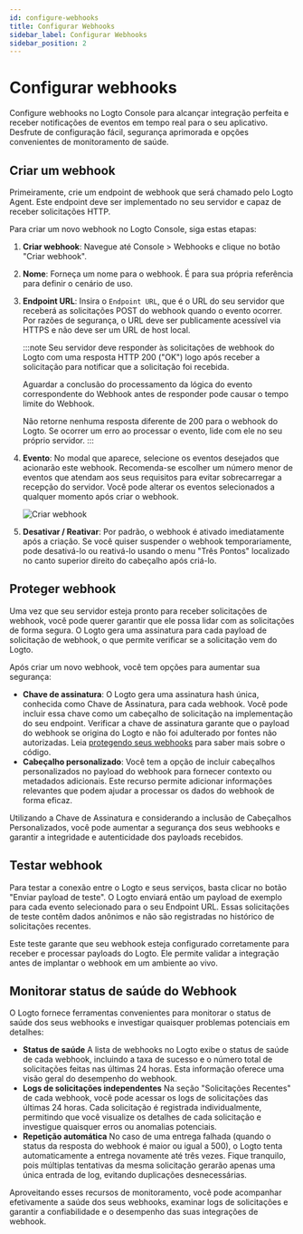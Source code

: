 ```yaml
---
id: configure-webhooks
title: Configurar Webhooks
sidebar_label: Configurar Webhooks
sidebar_position: 2
---
```


# Configurar webhooks

Configure webhooks no Logto Console para alcançar integração perfeita e receber notificações de eventos em tempo real para o seu aplicativo. Desfrute de configuração fácil, segurança aprimorada e opções convenientes de monitoramento de saúde.

## Criar um webhook

Primeiramente, crie um endpoint de webhook que será chamado pelo Logto Agent. Este endpoint deve ser implementado no seu servidor e capaz de receber solicitações HTTP.

Para criar um novo webhook no Logto Console, siga estas etapas:

1. **Criar webhook**: Navegue até <CloudLink to="/webhooks">Console > Webhooks</CloudLink> e clique no botão "Criar webhook".
2. **Nome**: Forneça um nome para o webhook. É para sua própria referência para definir o cenário de uso.
3. **Endpoint URL**: Insira o `Endpoint URL`, que é o URL do seu servidor que receberá as solicitações POST do webhook quando o evento ocorrer. Por razões de segurança, o URL deve ser publicamente acessível via HTTPS e não deve ser um URL de host local.

   :::note
   Seu servidor deve responder às solicitações de webhook do Logto com uma resposta HTTP 200 ("OK") logo após receber a solicitação para notificar que a solicitação foi recebida.

   Aguardar a conclusão do processamento da lógica do evento correspondente do Webhook antes de responder pode causar o tempo limite do Webhook.

   Não retorne nenhuma resposta diferente de 200 para o webhook do Logto. Se ocorrer um erro ao processar o evento, lide com ele no seu próprio servidor.
   :::

4. **Evento**: No modal que aparece, selecione os eventos desejados que acionarão este webhook. Recomenda-se escolher um número menor de eventos que atendam aos seus requisitos para evitar sobrecarregar a recepção do servidor. Você pode alterar os eventos selecionados a qualquer momento após criar o webhook.

   ![Criar webhook](../assets/create-webhook-page.png)

5. **Desativar / Reativar**: Por padrão, o webhook é ativado imediatamente após a criação. Se você quiser suspender o webhook temporariamente, pode desativá-lo ou reativá-lo usando o menu "Três Pontos" localizado no canto superior direito do cabeçalho após criá-lo.

## Proteger webhook

Uma vez que seu servidor esteja pronto para receber solicitações de webhook, você pode querer garantir que ele possa lidar com as solicitações de forma segura. O Logto gera uma assinatura para cada payload de solicitação de webhook, o que permite verificar se a solicitação vem do Logto.

Após criar um novo webhook, você tem opções para aumentar sua segurança:

- **Chave de assinatura**: O Logto gera uma assinatura hash única, conhecida como Chave de Assinatura, para cada webhook. Você pode incluir essa chave como um cabeçalho de solicitação na implementação do seu endpoint. Verificar a chave de assinatura garante que o payload do webhook se origina do Logto e não foi adulterado por fontes não autorizadas. Leia [protegendo seus webhooks](/developers/webhooks/secure-webhooks/) para saber mais sobre o código.
- **Cabeçalho personalizado**: Você tem a opção de incluir cabeçalhos personalizados no payload do webhook para fornecer contexto ou metadados adicionais. Este recurso permite adicionar informações relevantes que podem ajudar a processar os dados do webhook de forma eficaz.

Utilizando a Chave de Assinatura e considerando a inclusão de Cabeçalhos Personalizados, você pode aumentar a segurança dos seus webhooks e garantir a integridade e autenticidade dos payloads recebidos.

## Testar webhook

Para testar a conexão entre o Logto e seus serviços, basta clicar no botão "Enviar payload de teste". O Logto enviará então um payload de exemplo para cada evento selecionado para o seu Endpoint URL. Essas solicitações de teste contêm dados anônimos e não são registradas no histórico de solicitações recentes.

Este teste garante que seu webhook esteja configurado corretamente para receber e processar payloads do Logto. Ele permite validar a integração antes de implantar o webhook em um ambiente ao vivo.

## Monitorar status de saúde do Webhook

O Logto fornece ferramentas convenientes para monitorar o status de saúde dos seus webhooks e investigar quaisquer problemas potenciais em detalhes:

- **Status de saúde**
  A lista de webhooks no Logto exibe o status de saúde de cada webhook, incluindo a taxa de sucesso e o número total de solicitações feitas nas últimas 24 horas. Esta informação oferece uma visão geral do desempenho do webhook.
- **Logs de solicitações independentes**
  Na seção "Solicitações Recentes" de cada webhook, você pode acessar os logs de solicitações das últimas 24 horas. Cada solicitação é registrada individualmente, permitindo que você visualize os detalhes de cada solicitação e investigue quaisquer erros ou anomalias potenciais.
- **Repetição automática**
  No caso de uma entrega falhada (quando o status da resposta do webhook é maior ou igual a 500), o Logto tenta automaticamente a entrega novamente até três vezes. Fique tranquilo, pois múltiplas tentativas da mesma solicitação gerarão apenas uma única entrada de log, evitando duplicações desnecessárias.

Aproveitando esses recursos de monitoramento, você pode acompanhar efetivamente a saúde dos seus webhooks, examinar logs de solicitações e garantir a confiabilidade e o desempenho das suas integrações de webhook.
